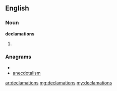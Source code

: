 ==English==

===Noun===
'''declamations'''

# {{plural of|declamation}}

===Anagrams===
* {{alphagram|aacdeilmnost}}
* [[anecdotalism#English|anecdotalism]]

[[ar:declamations]]
[[mg:declamations]]
[[my:declamations]]